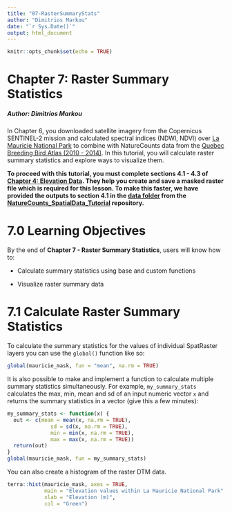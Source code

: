 ```yaml
---
title: "07-RasterSummaryStats"
author: "Dimitrios Markou"
date: "`r Sys.Date()`"
output: html_document
---
```


```r
knitr::opts_chunk$set(echo = TRUE)
```

# Chapter 7: Raster Summary Statistics

##### Author: Dimitrios Markou

In Chapter 6, you downloaded satellite imagery from the Copernicus SENTINEL-2 mission and calculated spectral indices (NDWI, NDVI) over [La Mauricie National Park](https://parks.canada.ca/pn-np/qc/mauricie/nature) to combine with NatureCounts data from the [Quebec Breeding Bird Atlas (2010 - 2014)](https://naturecounts.ca/nc/default/datasets.jsp?code=QCATLAS2PC&sec=bmdr). In this tutorial, you will calculate raster summary statistics and explore ways to visualize them.

**To proceed with this tutorial, you must complete sections 4.1 - 4.3 of [Chapter 4: Elevation Data](04-ElevationData.Rmd). They help you create and save a masked raster file which is required for this lesson. To make this faster, we have provided the outputs to section 4.1 in the [data folder](https://github.com/BirdsCanada/NatureCounts_SpatialData_Tutorial/tree/d83eed714373048c8f9fdb4ea4a17f1fd4bef3f7/Data) from the [NatureCounts_SpatialData_Tutorial](https://github.com/BirdsCanada/NatureCounts_SpatialData_Tutorial.git) repository.**

# 7.0 Learning Objectives

By the end of **Chapter 7 - Raster Summary Statistics**, users will know how to:

-   Calculate summary statistics using base and custom functions

-   Visualize raster summary data

# 7.1 Calculate Raster Summary Statistics

To calculate the summary statistics for the values of individual SpatRaster layers you can use the `global()` function like so:

```r
global(mauricie_mask, fun = "mean", na.rm = TRUE)
```

It is also possible to make and implement a function to calculate multiple summary statistics simultaneously. For example, `my_summary_stats` calculates the max, min, mean and sd of an input numeric vector `x` and returns the summary statistics in a vector (give this a few minutes):

```r
my_summary_stats <- function(x) {
  out <- c(mean = mean(x, na.rm = TRUE), 
              sd = sd(x, na.rm = TRUE), 
              min = min(x, na.rm = TRUE), 
              max = max(x, na.rm = TRUE))
  return(out)
}
global(mauricie_mask, fun = my_summary_stats)
```

You can also create a histogram of the raster DTM data.

```r
terra::hist(mauricie_mask, axes = TRUE, 
            main = "Elevation values within La Mauricie National Park",
            xlab = "Elevation (m)",
            col = "Green")
```
